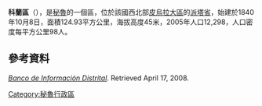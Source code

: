 '''科蘭區'''（{{lang-es|Distrito de Colán}}），是[[秘魯|秘魯]]的一個區，位於該國西北部[[皮烏拉大區|皮烏拉大區]]的[[派塔省|派塔省]]，始建於1840年10月8日，面積124.93平方公里，海拔高度45米，2005年人口12,298，人口密度每平方公里98人。

==參考資料==
''[https://web.archive.org/web/20080423164200/http://desa.inei.gob.pe/mapas/bid/ Banco de Información Distrital]''. Retrieved April 17, 2008.

{{coord|5.0063|S|81.0589|W|source:wikidata|display=title}}

{{Peru-geo-stub}}
[[Category:秘魯行政區|Category:秘魯行政區]]